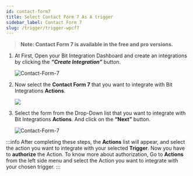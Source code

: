```yaml
---
id: contact-form7
title: Select Contact Form 7 As A trigger
sidebar_label: Contact Form 7
slug: /trigger/trigger-wpcf7
---
```



> **Note: Contact Form 7 is available in the free and pro versions.**

1. At First, Open your Bit Integration Dashboard and create an integrations by clicking the **_“Create Integration”_** button.

   <Image src="trigger/contact-form7/_create-integrations" alt="Contact-Form-7" w="1020" h="350" />

2. Now select the **Contact Form 7** that you want to integrate with Bit Integrations **Actions**.

   <Image src="trigger/contact-form7/_select-trigger" lt="Contact-Form-7" w="1020" h="350" />

3. Select the form from the Drop-Down list that you want to integrate with Bit Integrations **Actions**. And click on the **“Next”** button.

   <Image src="trigger/contact-form7/_select-contact-form" alt="Contact-Form-7" w="1020" h="350" />

:::info
  After completing these steps, the **Actions** list will appear, and select the action you want to integrate with your selected **Trigger**. Now you have to **authorize** the Action. To know more about authorization, Go to **Actions** from the left side menu and select the Action you want to integrate with your chosen trigger.
:::


<Feedback/>